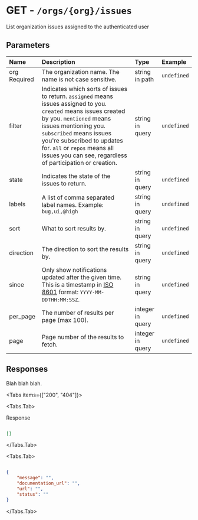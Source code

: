 
# GET - `/orgs/{org}/issues`

List organization issues assigned to the authenticated user

## Parameters

| Name | Description | Type | Example |
| :---- | :---- | :---- | :---- |
| org <span class="bg-blue-100 text-blue-800 text-xs font-medium me-2 px-2.5 py-0.5 rounded dark:bg-blue-900 dark:text-blue-300">Required</span> | The organization name. The name is not case sensitive. | string in path | `undefined` |
| filter  | Indicates which sorts of issues to return. `assigned` means issues assigned to you. `created` means issues created by you. `mentioned` means issues mentioning you. `subscribed` means issues you're subscribed to updates for. `all` or `repos` means all issues you can see, regardless of participation or creation. | string in query | `undefined` |
| state  | Indicates the state of the issues to return. | string in query | `undefined` |
| labels  | A list of comma separated label names. Example: `bug,ui,@high` | string in query | `undefined` |
| sort  | What to sort results by. | string in query | `undefined` |
| direction  | The direction to sort the results by. | string in query | `undefined` |
| since  | Only show notifications updated after the given time. This is a timestamp in [ISO 8601](https://en.wikipedia.org/wiki/ISO_8601) format: `YYYY-MM-DDTHH:MM:SSZ`. | string in query | `undefined` |
| per_page  | The number of results per page (max 100). | integer in query | `undefined` |
| page  | Page number of the results to fetch. | integer in query | `undefined` |

## Responses

Blah blah blah.

<Tabs items={["200", "404"]}>

<Tabs.Tab>

Response

```json

[]

```

</Tabs.Tab>

<Tabs.Tab>



```json

{
    "message": "",
    "documentation_url": "",
    "url": "",
    "status": ""
}

```

</Tabs.Tab>

</Tabs>